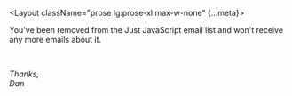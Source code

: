 
<Layout className="prose lg:prose-xl max-w-none" {...meta}>


You've been removed from the Just JavaScript email list and won't receive any more emails about it.

<br />

_Thanks,_  
_Dan_

</Layout>

